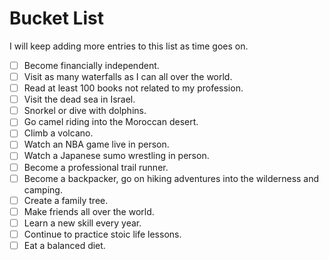 # Bucket List
I will keep adding more entries to this list as time goes on.

- [ ] Become financially independent.
- [ ] Visit as many waterfalls as I can all over the world.
- [ ] Read at least 100 books not related to my profession.
- [ ] Visit the dead sea in Israel.
- [ ] Snorkel or dive with dolphins.
- [ ] Go camel riding into the Moroccan desert.
- [ ] Climb a volcano.
- [ ] Watch an NBA game live in person.
- [ ] Watch a Japanese sumo wrestling in person.
- [ ] Become a professional trail runner.
- [ ] Become a backpacker, go on hiking adventures into the wilderness and camping.
- [ ] Create a family tree.
- [ ] Make friends all over the world.
- [ ] Learn a new skill every year.
- [ ] Continue to practice stoic life lessons.
- [ ] Eat a balanced diet.
